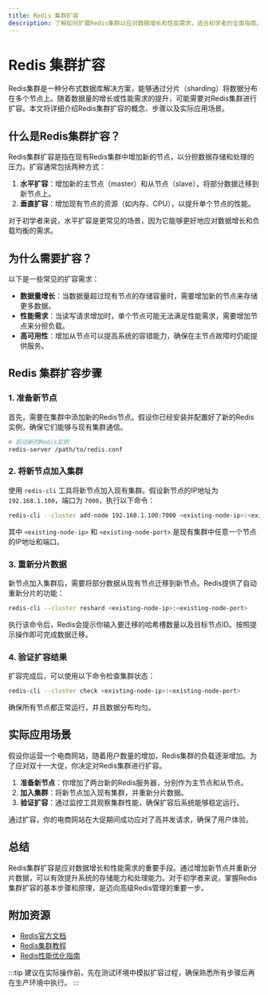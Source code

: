 ```yaml
---
title: Redis 集群扩容
description: 了解如何扩展Redis集群以应对数据增长和性能需求，适合初学者的全面指南。
---
```


# Redis 集群扩容

Redis集群是一种分布式数据库解决方案，能够通过分片（sharding）将数据分布在多个节点上。随着数据量的增长或性能需求的提升，可能需要对Redis集群进行扩容。本文将详细介绍Redis集群扩容的概念、步骤以及实际应用场景。

## 什么是Redis集群扩容？

Redis集群扩容是指在现有Redis集群中增加新的节点，以分担数据存储和处理的压力。扩容通常包括两种方式：
1. **水平扩容**：增加新的主节点（master）和从节点（slave），将部分数据迁移到新节点上。
2. **垂直扩容**：增加现有节点的资源（如内存、CPU），以提升单个节点的性能。

对于初学者来说，水平扩容是更常见的场景，因为它能够更好地应对数据增长和负载均衡的需求。

## 为什么需要扩容？

以下是一些常见的扩容需求：
- **数据量增长**：当数据量超过现有节点的存储容量时，需要增加新的节点来存储更多数据。
- **性能需求**：当读写请求增加时，单个节点可能无法满足性能需求，需要增加节点来分担负载。
- **高可用性**：增加从节点可以提高系统的容错能力，确保在主节点故障时仍能提供服务。

## Redis 集群扩容步骤

### 1. 准备新节点

首先，需要在集群中添加新的Redis节点。假设你已经安装并配置好了新的Redis实例，确保它们能够与现有集群通信。

```bash
# 启动新的Redis实例
redis-server /path/to/redis.conf
```

### 2. 将新节点加入集群

使用 `redis-cli` 工具将新节点加入现有集群。假设新节点的IP地址为 `192.168.1.100`，端口为 `7000`，执行以下命令：

```bash
redis-cli --cluster add-node 192.168.1.100:7000 <existing-node-ip>:<existing-node-port>
```

其中 `<existing-node-ip>` 和 `<existing-node-port>` 是现有集群中任意一个节点的IP地址和端口。

### 3. 重新分片数据

新节点加入集群后，需要将部分数据从现有节点迁移到新节点。Redis提供了自动重新分片的功能：

```bash
redis-cli --cluster reshard <existing-node-ip>:<existing-node-port>
```

执行该命令后，Redis会提示你输入要迁移的哈希槽数量以及目标节点ID。按照提示操作即可完成数据迁移。

### 4. 验证扩容结果

扩容完成后，可以使用以下命令检查集群状态：

```bash
redis-cli --cluster check <existing-node-ip>:<existing-node-port>
```

确保所有节点都正常运行，并且数据分布均匀。

## 实际应用场景

假设你运营一个电商网站，随着用户数量的增加，Redis集群的负载逐渐增加。为了应对双十一大促，你决定对Redis集群进行扩容。

1. **准备新节点**：你增加了两台新的Redis服务器，分别作为主节点和从节点。
2. **加入集群**：将新节点加入现有集群，并重新分片数据。
3. **验证扩容**：通过监控工具观察集群性能，确保扩容后系统能够稳定运行。

通过扩容，你的电商网站在大促期间成功应对了高并发请求，确保了用户体验。

## 总结

Redis集群扩容是应对数据增长和性能需求的重要手段。通过增加新节点并重新分片数据，可以有效提升系统的存储能力和处理能力。对于初学者来说，掌握Redis集群扩容的基本步骤和原理，是迈向高级Redis管理的重要一步。

## 附加资源

- [Redis官方文档](https://redis.io/documentation)
- [Redis集群教程](https://redis.io/topics/cluster-tutorial)
- [Redis性能优化指南](https://redis.io/topics/benchmarks)

:::tip
建议在实际操作前，先在测试环境中模拟扩容过程，确保熟悉所有步骤后再在生产环境中执行。
:::